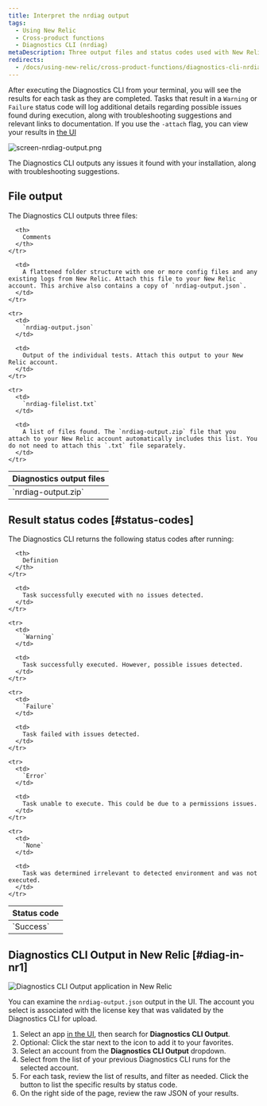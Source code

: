 ```yaml
---
title: Interpret the nrdiag output
tags:
  - Using New Relic
  - Cross-product functions
  - Diagnostics CLI (nrdiag)
metaDescription: Three output files and status codes used with New Relic Diagnostics (nrdiag).
redirects:
  - /docs/using-new-relic/cross-product-functions/diagnostics-cli-nrdiag/interpret-nrdiag-output
---
```




After executing the Diagnostics CLI from your terminal, you will see the results for each task as they are completed. Tasks that result in a `Warning` or `Failure` status code will log additional details regarding possible issues found during execution, along with troubleshooting suggestions and relevant links to documentation. If you use the `-attach` flag, you can view your results in [the UI](/docs/using-new-relic/cross-product-functions/diagnostics-cli-nrdiag/interpret-nrdiag-output/#diag-in-nr1)

<img
  title="screen-nrdiag-output.png"
  alt="screen-nrdiag-output.png"
  src={otherNrdiagOutput}
/>

<figcaption>
  The Diagnostics CLI outputs any issues it found with your installation, along with troubleshooting suggestions.
</figcaption>

## File output

The Diagnostics CLI outputs three files:

<table>
  <thead>
    <tr>
      <th style={{ width: "200px" }}>
        Diagnostics output files
      </th>

      <th>
        Comments
      </th>
    </tr>
  </thead>

  <tbody>
    <tr>
      <td>
        `nrdiag-output.zip`
      </td>

      <td>
        A flattened folder structure with one or more config files and any existing logs from New Relic. Attach this file to your New Relic account. This archive also contains a copy of `nrdiag-output.json`.
      </td>
    </tr>

    <tr>
      <td>
        `nrdiag-output.json`
      </td>

      <td>
        Output of the individual tests. Attach this output to your New Relic account.
      </td>
    </tr>

    <tr>
      <td>
        `nrdiag-filelist.txt`
      </td>

      <td>
        A list of files found. The `nrdiag-output.zip` file that you attach to your New Relic account automatically includes this list. You do not need to attach this `.txt` file separately.
      </td>
    </tr>
  </tbody>
</table>

## Result status codes [#status-codes]

The Diagnostics CLI returns the following status codes after running:

<table>
  <thead>
    <tr>
      <th style={{ width: "125px" }}>
        Status code
      </th>

      <th>
        Definition
      </th>
    </tr>
  </thead>

  <tbody>
    <tr>
      <td>
        `Success`
      </td>

      <td>
        Task successfully executed with no issues detected.
      </td>
    </tr>

    <tr>
      <td>
        `Warning`
      </td>

      <td>
        Task successfully executed. However, possible issues detected.
      </td>
    </tr>

    <tr>
      <td>
        `Failure`
      </td>

      <td>
        Task failed with issues detected.
      </td>
    </tr>

    <tr>
      <td>
        `Error`
      </td>

      <td>
        Task unable to execute. This could be due to a permissions issues.
      </td>
    </tr>

    <tr>
      <td>
        `None`
      </td>

      <td>
        Task was determined irrelevant to detected environment and was not executed.
      </td>
    </tr>
  </tbody>
</table>

## Diagnostics CLI Output in New Relic [#diag-in-nr1]

<img
  title="Diagnostics CLI Output application in New Relic"
  alt="Diagnostics CLI Output application in New Relic"
  src={solutionsNerdletDiag}
/>

You can examine the `nrdiag-output.json` output in the UI. The account you select is associated with the license key that was validated by the Diagnostics CLI for upload.

1. Select an app [in the UI](https://one.newrelic.com), then search for **Diagnostics CLI Output**.
2. Optional: Click the star next to the icon to add it to your favorites.
3. Select an account from the **Diagnostics CLI Output** dropdown.
4. Select from the list of your previous Diagnostics CLI runs for the selected account.
5. For each task, review the list of results, and filter as needed. Click the button to list the specific results by status code.
6. On the right side of the page, review the raw JSON of your results.

